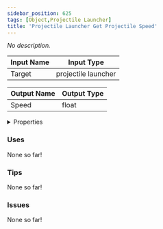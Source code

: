 ```yaml
---
sidebar_position: 625
tags: [Object,Projectile Launcher]
title: 'Projectile Launcher Get Projectile Speed'
---
```


*No description.*






<EsbSvg />

| Input Name | Input Type |
|-----------|-----------|
| Target | projectile launcher |

| Output Name | Output Type |
|-----------|-----------|
| Speed | float |


<details>
  <summary>Properties</summary>
  <div>
    <div>
    <table>
      <thead>
        <tr>
          <th>Is beta required?</th>
          <th>❌</th>
        </tr>
        <tr>
          <th>Is this chip a trolling risk?</th>
          <th>❌</th>
        </tr>
        <tr>
          <th>Is this chip a role assignment risk?</th>
          <th>❌</th>
        </tr>
        <tr>
          <th>Chip UUID</th>
          <th>1803843e-4e3b-4422-ada9-5f8959337ee5</th>
        </tr>
      </thead>
    </table>
    </div>
  </div>
</details>

### Uses

None so far!

### Tips

None so far!

### Issues

None so far!
